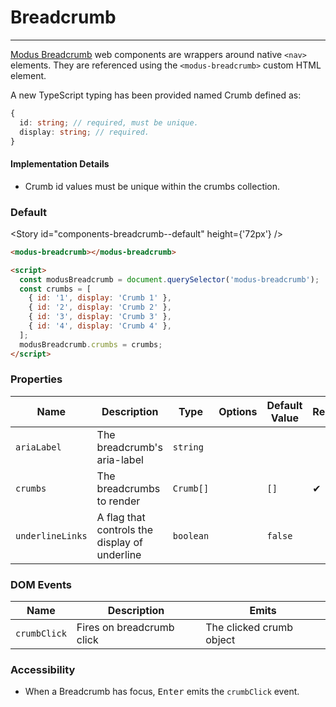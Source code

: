 
# Breadcrumb

---

[Modus Breadcrumb](https://modus.trimble.com/components/breadcrumbs/) web components are wrappers around native `<nav>` elements. They are referenced using the `<modus-breadcrumb>` custom HTML element.

A new TypeScript typing has been provided named Crumb defined as:

```ts
{
  id: string; // required, must be unique.
  display: string; // required.
}
```

#### Implementation Details

- Crumb id values must be unique within the crumbs collection.

### Default

<Story id="components-breadcrumb--default" height={'72px'} />

```html
<modus-breadcrumb></modus-breadcrumb>

<script>
  const modusBreadcrumb = document.querySelector('modus-breadcrumb');
  const crumbs = [
    { id: '1', display: 'Crumb 1' },
    { id: '2', display: 'Crumb 2' },
    { id: '3', display: 'Crumb 3' },
    { id: '4', display: 'Crumb 4' },
  ];
  modusBreadcrumb.crumbs = crumbs;
</script>
```

### Properties

| Name             | Description                                   | Type      | Options | Default Value | Required |
| ---------------- | --------------------------------------------- | --------- | ------- | ------------- | -------- |
| `ariaLabel`      | The breadcrumb's aria-label                   | `string`  |         |               |          |
| `crumbs`         | The breadcrumbs to render                     | `Crumb[]` |         | `[]`          | &#10004; |
| `underlineLinks` | A flag that controls the display of underline | `boolean` |         | `false`       |          |

### DOM Events

| Name         | Description               | Emits                    |
| ------------ | ------------------------- | ------------------------ |
| `crumbClick` | Fires on breadcrumb click | The clicked crumb object |

### Accessibility

- When a Breadcrumb has focus, <kbd>Enter</kbd> emits the `crumbClick` event.
